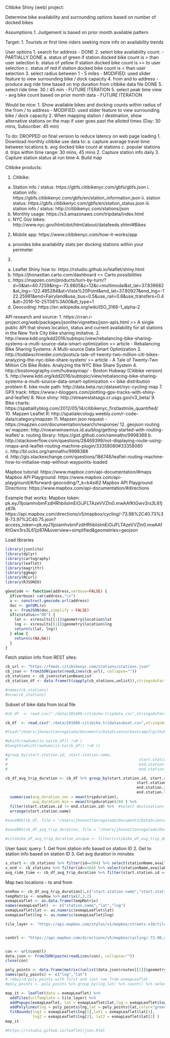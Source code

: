 Citibike Shiny (web) project:

Determine bike availability and surrounding options based on number of docked bikes

Assumptions
1. Judgement is based on prior month available pattern

Target:
1. Tourists or first time riders seeking more info on availability trends

User options
1. search for address - DONE
2. select bike availability count: - PARTIALLY DONE
  a. status of green if station docked bike count is > than user selection
  b. status of yellow if station docked bike count is == to user selection
  c. status of red if station docked bike count is < than user selection
3. select radius between 1 - 5 miles - MODIFIED: used slider feature to view surrounding bike / dock capacity
4. from and to address - produce avg ride time based on trip duration from citibike data file DONE
5. select ride time: 30 / 45 min - FUTURE ITERATION
5. select peak time view - avg bike count based on prior month data - FUTURE ITERATION

Would be nice:
1. Show available bikes and docking counts within radius of the from / to address - MODIFIED: used slider feature to view surrounding bike / dock capacity
2. When mapping station / destination, show alternative stations on the map if user goes past the alloted times (Day: 30 mins, Subscriber: 45 min) 

To do: DROPPED on final version to reduce latency on web page loading
1. Download monthly citibike use data to:
  a. capture average travel time between locations
  b. avg docked bike count at stations
  c. popular stations
  d. trips within time range: 30 mins, 45 mins
2. Capture station info daily
3. Capture station status at run time
4. Build map


Citibike products:

1. Citibike:
  a. Station info / status: https://gbfs.citibikenyc.com/gbfs/gbfs.json
    i. station info: https://gbfs.citibikenyc.com/gbfs/en/station_information.json
    ii. station status: https://gbfs.citibikenyc.com/gbfs/en/station_status.json
    iii. station info / status: http://citibikenyc.com/stations/json 
  b. Monthly usage: https://s3.amazonaws.com/tripdata/index.html
  c. NYC Gov bikes: http://www.nyc.gov/html/dot/html/about/datafeeds.shtml#Bikes
2. Mobile app: https://www.citibikenyc.com/how-it-works/app
  a. provides bike availability stats per docking stations within your perimeter
3. 
  a. Leaflet Shiny how to: https://rstudio.github.io/leaflet/shiny.html
  b. https://jhonasttan.carto.com/dashboard << Carto possibilities
  c. https://mapzen.com/products/turn-by-turn/?d=0&lat=40.7259&lng=-73.9805&z=12&c=multimodal&st_lat=37.839682&st_lng=-122.485284&st=Vista%20Point&end_lat=37.80927&end_lng=-122.25981&end=Fairyland&use_bus=0.5&use_rail=0.6&use_transfers=0.4&dt=2016-10-25T08%3A00&dt_type=1 
  d. Geocoding: https://en.wikipedia.org/wiki/ISO_3166-1_alpha-2

API research and source:
1. https://cran.r-project.org/web/packages/jsonlite/vignettes/json-apis.html >>
A single public API that shows location, status and current availability for all stations in the New York City bike sharing imitative.
2. http://www.kdd.org/kdd2016/subtopic/view/rebalancing-bike-sharing-systems-a-multi-source-data-smart-optimization >> article - Rebalancing Bike Sharing Systems: A Multi-source Data Smart Optimization
3. http://toddwschneider.com/posts/a-tale-of-twenty-two-million-citi-bikes-analyzing-the-nyc-bike-share-system/ >> article - A Tale of Twenty-Two Million Citi Bike Rides: Analyzing the NYC Bike Share System
4. http://bostonography.com/hubwaymap/ - Boston Hubway (Citibike version)
5. http://www.kdd.org/kdd2016/subtopic/view/rebalancing-bike-sharing-systems-a-multi-source-data-smart-optimization << bike distribution problem
6. bike route path: http://data.beta.nyc/dataset/nyc-cycling-map
7. GPX track: https://www.r-bloggers.com/plotting-gpx-tracks-with-shiny-and-leaflet/
8. Nice shiny: http://streamstatsags.cr.usgs.gov/v3_beta/
9. Bike charts: https://spatialityblog.com/2012/05/14/citibikenyc_firstlastmile_quantified/
10. Mapzen Leaflet R: http://spatialecology.weebly.com/r-code--data/category/mapzen
11. Mapzen json request - https://mapzen.com/documentation/search/response/
12. geojson routing w/ mapzen: http://rowanwinsemius.id.au/blog/getting-started-with-routing-leaflet/
  a. routing library: https://gist.github.com/ramnathv/9998388
  b. http://stackoverflow.com/questions/28469399/not-displaying-route-using-rmaps-and-leaflet-routing-machine-plugin/33358080#33358080
  c. http://bl.ocks.org/ramnathv/9998388
  d. http://gis.stackexchange.com/questions/186748/leaflet-routing-machine-how-to-initialise-map-without-waypoints-loaded


Mapbox tutorial: https://www.mapbox.com/api-documentation/#maps
Mapbox API Playground: https://www.mapbox.com/api-playground/#/forward-geocoding/?_k=b4si62
Mapbox API Playground Directions: https://www.mapbox.com/api-documentation/#directions

Example that works:
Mapbox token: pk.eyJ1IjoiamhvbmFzdHRhbiIsImEiOiJFLTAzeVVZIn0.mwAAfKtGwv3rs3L61jz87A
https://api.mapbox.com/directions/v5/mapbox/cycling/-73.98%2C40.73%3B-73.97%2C40.75.json?access_token=pk.eyJ1IjoiamhvbmFzdHRhbiIsImEiOiJFLTAzeVVZIn0.mwAAfKtGwv3rs3L61jz87A&overview=simplified&geometries=geojson



Load libraries
```r
library(jsonlite)
library(dplyr)
library(cartography)
library(leaflet)
library(magrittr)
library(ggmap)
library(RCurl)
library(RJSONIO)

gGeoCode <- function(address,verbose=FALSE) {
  if(verbose) cat(address,"\n")
  u <- construct.geocode.url(address)
  doc <- getURL(u)
  x <- fromJSON(doc,simplify = FALSE)
  if(x$status=="OK") {
    lat <- x$results[[1]]$geometry$location$lat
    lng <- x$results[[1]]$geometry$location$lng
    return(c(lat, lng))
  } else {
    return(c(NA,NA))
  }
}


```

Fetch station info from REST sites:

```r

cb_url <- "https://feeds.citibikenyc.com/stations/stations.json"
cb_json <- fromJSON(paste(readLines(cb_url), collapse=""))
cb_stations <- cb_json$stationBeanList
cb_station_df <- data.frame(t(sapply(cb_stations,unlist)),stringsAsFactors = FALSE)

#names(cb_stations)
#nrow(cb_stations)
```

Subset of bike data from local file

```r

#cb_df  <- read.csv("./data/201606-citibike-tripdata.csv",stringsAsFactors = FALSE)

cb_df  <- read.csv("./data/201606-citibike-tridatasubset.csv",stringsAsFactors = FALSE) #sampled 1k rows dataset

#load("/Users/jhonasttanregalado/Documents/DataScience/bootcamp7/githubcrush/bootcamp007_project/Project2-Shiny/JhonasttanRegalado/201606-citibike-tripdata_df_duration.rds")

#which(rowSums(is.na(cb_df)) !=0 )
#length(which(rowSums(is.na(cb_df)) !=0 ))

#group_by(start.station.id, start.station.name, 
#                                                          start.station.latitude, start.station.longitude,
#                                                          end.station.id,end.station.name, end.station.latitude,
#                                                          end.station.longitude)

cb_df_avg_trip_duration <- cb_df %>% group_by(start.station.id, start.station.name, 
                                                          start.station.latitude, start.station.longitude,
                                                          end.station.id,end.station.name, end.station.latitude,
                                                          end.station.longitude) %>% 
  summarise(avg_duration_sec = mean(tripduration), 
            avg_duration_min = mean(tripduration)/60 ) %>% 
  filter(start.station.id != end.station.id) %>%  #select destinations where start station is not equal to end station.
  arrange(start.station.name) 

#saveRDS(cb_df, file = "/Users/jhonasttanregalado/Documents/DataScience/bootcamp7/githubcrush/bootcamp007_project/Project2-Shiny/JhonasttanRegalado/201606-citibike-tripdata_df.rds")
  
#saveRDS(cb_df_avg_trip_duration, file = "/Users/jhonasttanregalado/Documents/DataScience/bootcamp7/githubcrush/bootcamp007_project/Project2-Shiny/JhonasttanRegalado/201606-citibike-tripdata_df_duration.rds")

#citibike_df_avg_trip_duration_unique <- filter(citibike_df_avg_trip_duration,start.station.id != end.station.id)
```

User basic query:
1. Get from station info based on station ID
2. Get to station info based on station ID
3. Get avg duration in minutes
```r
s_start <- cb_stations %>% filter(id==504) %>% select(stationName,availableBikes,availableDocks, totalDocks)
s_end <- cb_stations %>% filter(id==164) %>% select(stationName,availableBikes,availableDocks, totalDocks)
avg_ride_time <- cb_df_avg_trip_duration %>% filter(start.station.id == 504, end.station.id == 164) %>% dplyr::select(avg_duration_min)
```

Map two locations - to and from

```r

oneRow <- cb_df_avg_trip_duration[1,c("start.station.name","start.station.latitude","start.station.longitude","end.station.name","end.station.latitude","end.station.longitude")]
tempMatrix <- oneRow %>% matrix(2,3,2)
exmapLeaflet <- as.data.frame(tempMatrix)
names(exmapLeaflet)  <- c("station.name","lat","lng")
exmapLeaflet$lat <- as.numeric(exmapLeaflet$lat)
exmapLeaflet$lng <- as.numeric(exmapLeaflet$lng)

tile_layer <- "https://api.mapbox.com/styles/v1/mapbox/streets-v10/tiles/256/{z}/{x}/{y}?access_token=pk.eyJ1IjoiamhvbmFzdHRhbiIsImEiOiJFLTAzeVVZIn0.mwAAfKtGwv3rs3L61jz87A"


conUrl <- "https://api.mapbox.com/directions/v5/mapbox/cycling/-73.98,40.73;-73.97,40.75?geometries=geojson&continue_straight=true&access_token=pk.eyJ1IjoiamhvbmFzdHRhbiIsImEiOiJFLTAzeVVZIn0.mwAAfKtGwv3rs3L61jz87A"


con <- url(conUrl)  
data.json <- fromJSON(paste(readLines(con), collapse=""))
close(con)

poly_points <- data.frame(matrix((unlist(data.json$routes[[1]]$geometry$coordinates)),length(unlist(data.json$routes[[1]]$geometry$coordinates)),2,2))
names(poly_points) <- c("lng","lat")
# rebuild poly_points with first and last row from exmapLeaflet
#poly_points <- poly_points %>% group_by(lng,lat) %>% count() %>% select(lng,lat)

map_it <- leaflet(data = exmapLeaflet) %>% 
  addTiles(urlTemplate = tile_layer) %>% 
  addPopups(exmapLeaflet, lat = exmapLeaflet$lat,lng = exmapLeaflet$lng, popup = as.character(exmapLeaflet$station.name)) %>%
  addPolylines(lng = poly_points$lng,lat = poly_points$lat,color="green", popup = "Avg Ride = 40 Mins") %>% 
  fitBounds(lng1 = exmapLeaflet$lng[1],lat1 = exmapLeaflet$lat[1], 
            lng2 = exmapLeaflet$lng[2], lat2 = exmapLeaflet$lat[2] )
map_it

#https://rstudio.github.io/leaflet/json.html


```

